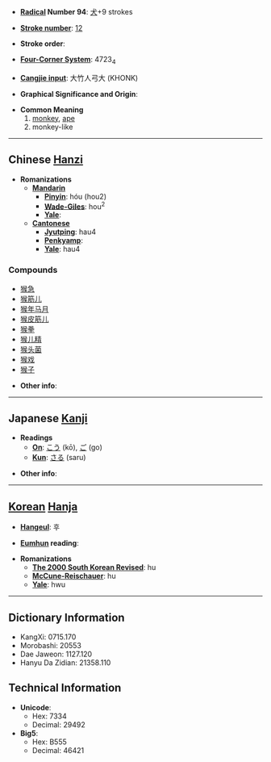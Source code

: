 * '''[[Wiktionary:Chinese radical index| Radical]] Number 94''': [[Wiktionary:Chinese radical index 犬|犬]]+9 strokes

* '''[[Wiktionary:Chinese total strokes index|Stroke number]]''': [[Wiktionary:Chinese total strokes index 12|12]]

* '''Stroke order''': 

* '''[[Wiktionary:Chinese four corner index|Four-Corner System]]''': 4723<sub>4</sub>

* '''[[Wiktionary:Chinese Cangjie index|Cangjie input]]''': 大竹人弓大 (KHONK)

* '''Graphical Significance and Origin''': 

* '''Common Meaning'''
*# [[monkey]], [[ape]]
*# monkey-like


----

== Chinese [[Hanzi]] ==

* '''Romanizations'''
** '''[[Mandarin]]'''
*** '''[[Pinyin]]''': hóu (hou2)
*** '''[[Wade-Giles]]''': hou<sup>2</sup>
*** '''[[Yale]]''': 
** '''[[Cantonese]]'''
*** '''[[Jyutping]]''': hau4
*** '''[[Penkyamp]]''': 
*** '''[[Yale]]''': hau4

===Compounds===
*[[猴急]]
*[[猴筋儿]]
*[[猴年马月]]
*[[猴皮筋儿]]
*[[猴拳]]
*[[猴儿精]]
*[[猴头菌]]
*[[猴戏]]
*[[猴子]]

* '''Other info''': 

----

== Japanese [[Kanji]] ==

* '''Readings'''
** '''[[On]]''': [[こう]] (kō), [[ご]] (go)
** '''[[Kun]]''': [[さる]] (saru)

* '''Other info''':  

----

== [[Korean]] [[Hanja]] ==

* '''[[Hangeul]]''': 후

* '''[[Eumhun]] reading''': 

* '''Romanizations'''
** '''[[The 2000 South Korean Revised Romanization|The 2000 South Korean Revised]]''': hu
** '''[[McCune-Reischauer]]''': hu
** '''[[Yale]]''': hwu

----

== Dictionary Information ==

* KangXi: 0715.170
* Morobashi: 20553
* Dae Jaweon: 1127.120
* Hanyu Da Zidian: 21358.110

== Technical Information ==

* '''Unicode''':
** Hex: 7334
** Decimal: 29492
* '''Big5''':
** Hex: B555
** Decimal: 46421